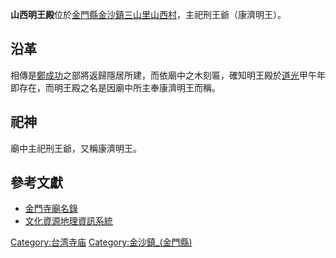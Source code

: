 '''山西明王殿'''位於[[金門縣|金門縣]][[金沙鎮_(金門縣)|金沙鎮]][[三山里|三山里]][[山西村|山西村]]，主祀刑王爺（康濟明王）。

==沿革==
相傳是[[鄭成功|鄭成功]]之部將返歸隱居所建，而依廟中之木刻匾，確知明王殿於[[道光|道光]]甲午年即存在，而明王殿之名是因廟中所主奉康濟明王而稱。

==祀神==
廟中主祀刑王爺，又稱康濟明王。

==參考文獻==
*[https://web.archive.org/web/20160410210920/http://temple.kinmen.gov.tw/chinese/Photo_Detail.aspx?s=310 金門寺廟名錄]
*[http://crgis.rchss.sinica.edu.tw/temples/KinmenCounty/jinsha/902002002-MWD 文化資源地理資訊系統] {{Wayback|url=http://crgis.rchss.sinica.edu.tw/temples/KinmenCounty/jinsha/902002002-MWD |date=20200201062830 }}

[[Category:台湾寺庙|Category:台湾寺庙]]
[[Category:金沙鎮_(金門縣)|Category:金沙鎮_(金門縣)]]